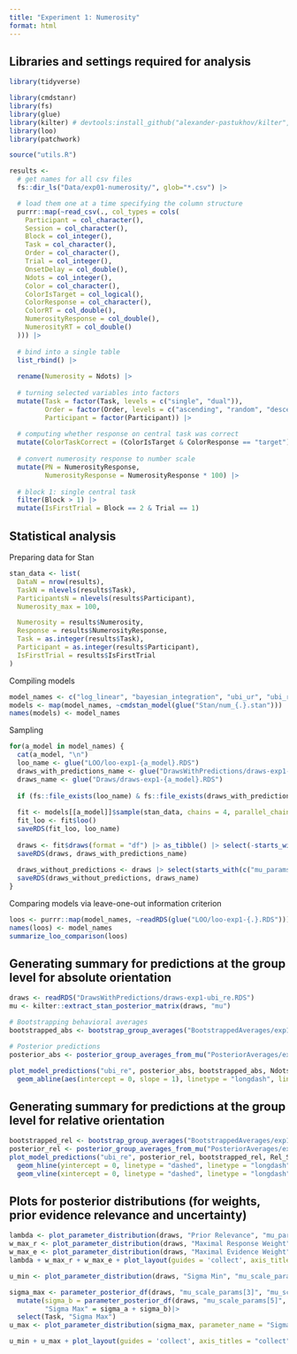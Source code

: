 ```yaml
---
title: "Experiment 1: Numerosity"
format: html
---
```


## Libraries and settings required for analysis
```r
library(tidyverse)

library(cmdstanr)
library(fs)
library(glue)
library(kilter) # devtools:install_github("alexander-pastukhov/kilter", dependencies=TRUE)
library(loo)
library(patchwork)

source("utils.R")
```

```r
results <- 
  # get names for all csv files 
  fs::dir_ls("Data/exp01-numerosity/", glob="*.csv") |>

  # load them one at a time specifying the column structure
  purrr::map(~read_csv(., col_types = cols(
    Participant = col_character(),
    Session = col_character(),
    Block = col_integer(),
    Task = col_character(),
    Order = col_character(),
    Trial = col_integer(),
    OnsetDelay = col_double(),
    Ndots = col_integer(),
    Color = col_character(),
    ColorIsTarget = col_logical(),
    ColorResponse = col_character(),
    ColorRT = col_double(),
    NumerosityResponse = col_double(),
    NumerosityRT = col_double()
  ))) |>
  
  # bind into a single table
  list_rbind() |>
  
  rename(Numerosity = Ndots) |>
  
  # turning selected variables into factors
  mutate(Task = factor(Task, levels = c("single", "dual")),
         Order = factor(Order, levels = c("ascending", "random", "descending")),
         Participant = factor(Participant)) |>
  
  # computing whether response on central task was correct
  mutate(ColorTaskCorrect = (ColorIsTarget & ColorResponse == "target") | (!ColorIsTarget & ColorResponse ==  "distractor")) |>
  
  # convert numerosity response to number scale
  mutate(PN = NumerosityResponse,
         NumerosityResponse = NumerosityResponse * 100) |>
  
  # block 1: single central task
  filter(Block > 1) |>
  mutate(IsFirstTrial = Block == 2 & Trial == 1)
```


## Statistical analysis

Preparing data for Stan
```r
stan_data <- list(
  DataN = nrow(results),
  TaskN = nlevels(results$Task),
  ParticipantsN = nlevels(results$Participant),
  Numerosity_max = 100,

  Numerosity = results$Numerosity,
  Response = results$NumerosityResponse,
  Task = as.integer(results$Task),
  Participant = as.integer(results$Participant),
  IsFirstTrial = results$IsFirstTrial
)
```

Compiling models
```r
model_names <- c("log_linear", "bayesian_integration", "ubi_ur", "ubi_r", "ubi_re")
models <- map(model_names, ~cmdstan_model(glue("Stan/num_{.}.stan")))
names(models) <- model_names
```
Sampling
```r
for(a_model in model_names) {
  cat(a_model, "\n")
  loo_name <- glue("LOO/loo-exp1-{a_model}.RDS")
  draws_with_predictions_name <- glue("DrawsWithPredictions/draws-exp1-{a_model}.RDS")
  draws_name <- glue("Draws/draws-exp1-{a_model}.RDS")
  
  if (fs::file_exists(loo_name) & fs::file_exists(draws_with_predictions_name) & fs::file_exists(draws_name)) next;
  
  fit <- models[[a_model]]$sample(stan_data, chains = 4, parallel_chains = future::availableCores())
  fit_loo <- fit$loo()
  saveRDS(fit_loo, loo_name) 
  
  draws <- fit$draws(format = "df") |> as_tibble() |> select(-starts_with("log_lik"))
  saveRDS(draws, draws_with_predictions_name)
  
  draws_without_predictions <- draws |> select(starts_with(c("mu_params", "l_rho_params", "sigma_params", "sigma_params", "z_params", "sigma_task")))
  saveRDS(draws_without_predictions, draws_name)
}
```


Comparing models via leave-one-out information criterion
```r
loos <- purrr::map(model_names, ~readRDS(glue("LOO/loo-exp1-{.}.RDS")))
names(loos) <- model_names
summarize_loo_comparison(loos)
```

## Generating summary for predictions at the group level for absolute orientation

```r
draws <- readRDS("DrawsWithPredictions/draws-exp1-ubi_re.RDS")
mu <- kilter::extract_stan_posterior_matrix(draws, "mu")
```

```r
# Bootstrapping behavioral averages
bootstrapped_abs <- bootstrap_group_averages("BootstrappedAverages/exp1-absolute.RDS", results, Numerosity, NumerosityResponse, compute_average_absolute_response)

# Posterior predictions
posterior_abs <- posterior_group_averages_from_mu("PosteriorAverages/exp1-absolute.RDS", results, mu, Numerosity, NumerosityResponse, compute_average_absolute_response)

plot_model_predictions("ubi_re", posterior_abs, bootstrapped_abs, Ndots, NumerosityResponse) +
  geom_abline(aes(intercept = 0, slope = 1), linetype = "longdash", linewidth = 0.7)
```

## Generating summary for predictions at the group level for relative orientation

```r
bootstrapped_rel <- bootstrap_group_averages("BootstrappedAverages/exp1-relative.RDS", results, Numerosity, NumerosityResponse, compute_average_relative_response)
posterior_rel <- posterior_group_averages_from_mu("PosteriorAverages/exp1-relative.RDS", results, mu, Numerosity, NumerosityResponse, compute_average_relative_response)
plot_model_predictions("ubi_re", posterior_rel, bootstrapped_rel, Rel_Stimulus, Response) +
  geom_hline(yintercept = 0, linetype = "dashed", linetype = "longdash", linewidth = 0.7) +
  geom_vline(xintercept = 0, linetype = "dashed", linetype = "longdash", linewidth = 0.7)
```
## Plots for posterior distributions (for weights, prior evidence relevance and uncertainty)
```r
lambda <- plot_parameter_distribution(draws, "Prior Relevance", "mu_params[9]", "mu_params[10]")
w_max_r <- plot_parameter_distribution(draws, "Maximal Response Weight", "mu_params[5]", "mu_params[6]")
w_max_e <- plot_parameter_distribution(draws, "Maximal Evidence Weight", "mu_params[7]", "mu_params[8]")
lambda + w_max_r + w_max_e + plot_layout(guides = 'collect', axis_titles = "collect")

u_min <- plot_parameter_distribution(draws, "Sigma Min", "mu_scale_params[3]", "mu_scale_params[4]")

sigma_max <- parameter_posterior_df(draws, "mu_scale_params[3]", "mu_scale_params[4]", "sigma_a" )|>
  mutate(sigma_b = parameter_posterior_df(draws, "mu_scale_params[5]", "mu_scale_params[6]", "sigma_b")[[2]],
         "Sigma Max" = sigma_a + sigma_b)|>
  select(Task, "Sigma Max")
u_max <- plot_parameter_distribution(sigma_max, parameter_name = "Sigma Max", long_df = TRUE)

u_min + u_max + plot_layout(guides = 'collect', axis_titles = "collect")
```
